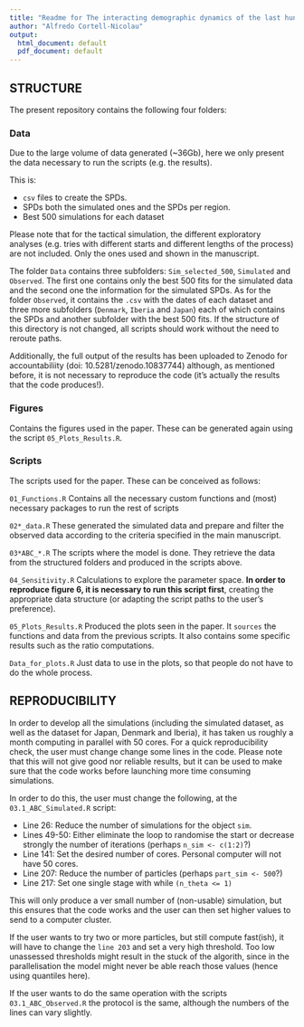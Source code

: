 ```yaml
---
title: "Readme for The interacting demographic dynamics of the last hunter-gatherers and the early farmers"
author: "Alfredo Cortell-Nicolau"
output:
  html_document: default
  pdf_document: default
---
```


## STRUCTURE

The present repository contains the following four folders:

### Data

Due to the large volume of data generated (~36Gb), here we only present the data necessary to run the scripts (e.g. the results).

This is:

- `csv` files to create the SPDs.
- SPDs both the simulated ones and the SPDs per region.
- Best 500 simulations for each dataset

Please note that for the tactical simulation, the different exploratory analyses (e.g. tries with different starts and different lengths of the process) are not included. Only the ones used and shown in the manuscript.

The folder `Data` contains three subfolders: `Sim_selected_500`, `Simulated` and `Observed`. The first one contains only the best 500 fits for the simulated data and the second one the information for the simulated SPDs. As for the folder `Observed`, it contains the `.csv` with the dates of each dataset and three more subfolders (`Denmark`, `Iberia` and `Japan`) each of which contains the SPDs and another subfolder with the best 500 fits. If the structure of this directory is not changed, all scripts should work without the need to reroute paths. 

Additionally, the full output of the results has been uploaded to Zenodo for accountabiliity (doi: 10.5281/zenodo.10837744) although, as mentioned before, it is not necessary to reproduce the code (it's actually the results that the code produces!).


### Figures

Contains the figures used in the paper. These can be generated again using the script `05_Plots_Results.R`.


### Scripts

The scripts used for the paper. These can be conceived as follows:

`01_Functions.R`
Contains all the necessary custom functions and (most) necessary packages to run the rest of scripts

`02*_data.R`
These generated the simulated data and prepare and filter the observed data according to the criteria specified in the main manuscript.

`03*ABC_*.R`
The scripts where the model is done. They retrieve the data from the structured folders and produced in the scripts above.

`04_Sensitivity.R`
Calculations to explore the parameter space. **In order to reproduce figure 6, it is necessary to run this script first**, creating the appropriate data structure (or adapting the script paths to the user's preference).

`05_Plots_Results.R`
Produced the plots seen in the paper. It `sources` the functions and data from the previous scripts. It also contains some specific results such as the ratio computations.

`Data_for_plots.R`
Just data to use in the plots, so that people do not have to do the whole process.

## REPRODUCIBILITY

In order to develop all the simulations (including the simulated dataset, as well as the dataset for Japan, Denmark and Iberia), it has taken us roughly a month computing in parallel with 50 cores. For a quick reproducibility check, the user must change change some lines in the code. Please note that this will not give good nor reliable results, but it can be used to make sure that the code works before launching more time consuming simulations.

In order to do this, the user must change the following, at the `03.1_ABC_Simulated.R` script:

- Line 26: Reduce the number of simulations for the object `sim`. 
- Lines 49-50: Either eliminate the loop to randomise the start or decrease strongly the number of iterations (perhaps `n_sim <- c(1:2)`?)
- Line 141: Set the desired number of cores. Personal computer will not have 50 cores.
- Line 207: Reduce the number of particles (perhaps `part_sim <- 500`?)
- Line 217: Set one single stage with while `(n_theta <= 1)`

This will only produce a ver small number of (non-usable) simulation, but this ensures that the code works and the user can then set higher values to send to a computer cluster. 

If the user wants to try two or more particles, but still compute fast(ish), it will have to change the `line 203` and set a very high threshold. Too low unassessed thresholds might result in the stuck of the algorith, since in the parallelisation the model might never be able reach those values (hence using quantiles here).

If the user wants to do the same operation with the scripts `03.1_ABC_Observed.R` the protocol is the same, although the numbers of the lines can vary slightly. 


